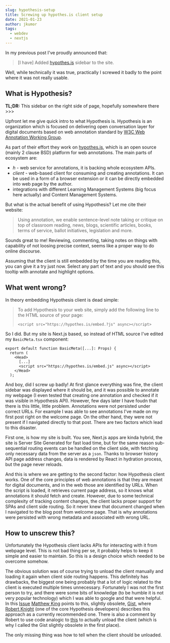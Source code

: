 ```yaml
---
slug: hypothesis-setup
title: Screwing up hypothes.is client setup
date: 2021-01-23
author: jkumor
tags:
  - webdev
  - nextjs
---
```

In my previous post I've proudly announced that:

> [I have] Added [hypothes.is](https://web.hypothes.is/) sidebar to the site.

Well, while technically it was true, practically I screwed it badly to the point where it was not really usable.

## What is Hypothesis?

**TL;DR:** This sidebar on the right side of page, hopefully somewhere there >>>

Upfront let me give quick intro to what Hypothesis is. Hypothesis is an organization which is focused on delivering open conversation layer for digital documents based on web annotation standard by [W3C Web Annotation Working Group](https://www.w3.org/annotation/).

As part of their effort they work on [hypothes.is](https://web.hypothes.is/), which is an open source (mainly 2 clause BSD) platform for web annotations. The main parts of ecosystem are:
- *h* - web service for annotations, it is backing whole ecosystem APIs.
- *client* - web-based client for consuming and creating annotations. It can be used in a form of a browser extension or it can be directly embedded into web page by the author.
- integrations with different Learning Management Systems (big focus here actually) and Content Management Systems.

But what is the actual benefit of using Hypothesis? Let me cite their website:

> Using annotation, we enable sentence-level note taking or critique on top of classroom reading, news, blogs, scientific articles, books, terms of service, ballot initiatives, legislation and more.

Sounds great to me! Reviewing, commenting, taking notes on things with capability of not loosing precise context, seems like a proper way to do online discourse.

Assuming that the client is still embedded by the time you are reading this, you can give it a try just now. Select any part of text and you should see this tooltip with annotate and highlight options.

## What went wrong?

In theory embedding Hypothesis client is dead simple:

> To add Hypothesis to your web site, simply add the following line to the HTML source of your page:
>
> `<script src="https://hypothes.is/embed.?js" async></script>`

So I did. But my site is Next.js based, so instead of HTML source I've edited my `BasicMeta.tsx` component:

```tsx
export default function BasicMeta([...]: Props) {
  return (
    <Head>
      [...]
      <script src="https://hypothes.is/embed.js" async></script>
    </Head>
  );
```

And boy, did I screw up badly! At first glance everything was fine, the client sidebar was displayed where it should be, and it was possible to annotate my webpage (I even tested that creating one annotation and checked if it was visible in Hypothesis API). However, few days later I have foudn that there is this little, little problem. Annotations were not persisted under correct URLs. For example I was able to see annotations I've made on my first post right on the welcome page. On the other hand, they were not present if I navigated directly to that post. There are two factors which lead to this disaster.

First one, is how my site is built. You see, Next.js apps are kinda hybrid, the site is Server Site Generated for fast load time, but for the same reason sub-sequential routing events can be handled on the client side, with fetching only necessary data from the server as a `json`. Thanks to browser history API page address changes, data is rendered by React in hydration process, but the page never reloads.

And this is where we are getting to the second factor: how Hypothesis client works. One of the core principles of web annotations is that they are meant for digital documents, and in the web those are identified by URLs. When the script is loaded, it retrieves current page address, so it knows what annotations it should fetch and create. However, due to some technical complexity of tracking content changes, the client lacks proper support for SPAs and client side routing. So it never knew that document changed when I navigated to the blog post from welcome page. That is why annotations were persisted with wrong metadata and associated with wrong URL.

## How to unscrew this?

Unfortunately the Hypothesis client lacks APIs for interacting with it from webpage level. This is not bad thing per se, it probably helps to keep it simple and easier to maintain. So this is a design choice which needed to be overcome somehow.

The obvious solution was of course trying to unload the client manually and loading it again when client side routing happens. This definitely has drawbacks, the biggest one being probably that a lot of logic related to the client is executed multiple times unnecessary. Fortunately I was not the first person to try, and there were some bits of knowledge (to be humble it is not very popular technology) which I was able to google and that were helpful. In this [Issue](https://github.com/hypothesis/product-backlog/issues/1135) [Matthew King](https://github.com/matt-e-king) points to this, slightly obsolete, [Gist](https://gist.github.com/robertknight/b71af79a7dbe25712fad192e44bc6f5f), where [Robert Knight](https://github.com/robertknight) (one of the core Hypothesis developers) describes this approach as a currently recommended one. There is also a comment by Robert to use code analogic to [this](https://github.com/hypothesis/browser-extension/blob/8c1548dda1c840016c0bbc876e051b6b1f4d810e/src/unload-client.js) to actually unload the client (which is why I called the Gist slightly obsolete in the first place).

The only missing thing was how to tell when the client should be unloaded.  